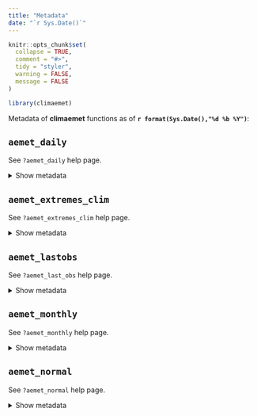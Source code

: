 ```yaml
---
title: "Metadata"
date: "`r Sys.Date()`"
---
```


```r
knitr::opts_chunk$set(
  collapse = TRUE,
  comment = "#>",
  tidy = "styler",
  warning = FALSE,
  message = FALSE
)

library(climaemet)
```

Metadata of **climaemet** functions as of **`r format(Sys.Date(),"%d %b %Y")`**:

## `aemet_daily`

See `?aemet_daily` help page.

<details>

<summary>Show metadata</summary>

```r
tday <- Sys.Date()
apidest <- paste0(
  "/api/valores/climatologicos/diarios/datos/fechaini/",
  tday - 7, "T00:00:00UTC/fechafin/", tday, "T23:59:59UTC/estacion/9434"
)

meta <- get_metadata_aemet(apidest)
knitr::kable(meta$campos)
```

</details>

## `aemet_extremes_clim`

See `?aemet_extremes_clim` help page.

<details>

<summary>Show metadata</summary>

```r
apidest <- paste0(
  "/api/valores/climatologicos/valoresextremos/",
  "parametro/T/estacion/9434"
)

meta <- get_metadata_aemet(apidest)
knitr::kable(meta$campos)
```

</details>

## `aemet_lastobs`

See `?aemet_last_obs` help page.

<details>

<summary>Show metadata</summary>

```r
apidest <- paste0("/api/observacion/convencional/todas")

meta <- get_metadata_aemet(apidest)
knitr::kable(meta$campos)
```

</details>

## `aemet_monthly`

See `?aemet_monthly` help page.

<details>

<summary>Show metadata</summary>

```r
year <- format(tday, "%Y")

apidest <- paste0(
  "/api/valores/climatologicos/mensualesanuales/datos/anioini/",
  year, "/aniofin/", year, "/estacion/9434"
)

meta <- get_metadata_aemet(apidest)
knitr::kable(meta$campos)
```

</details>

## `aemet_normal`

See `?aemet_normal` help page.

<details>

<summary>Show metadata</summary>

```r
apidest <- paste0("/api/valores/climatologicos/normales", "/estacion/9434")

meta <- get_metadata_aemet(apidest)
knitr::kable(meta$campos)
```

</details>
